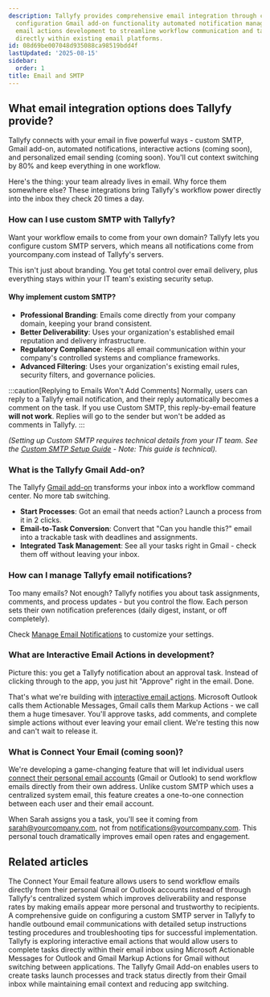 ```yaml
---
description: Tallyfy provides comprehensive email integration through custom SMTP
  configuration Gmail add-on functionality automated notification management and interactive
  email actions development to streamline workflow communication and task management
  directly within existing email platforms.
id: 08d69be007048d935088ca98519bdd4f
lastUpdated: '2025-08-15'
sidebar:
  order: 1
title: Email and SMTP
---
```


## What email integration options does Tallyfy provide?

Tallyfy connects with your email in five powerful ways - custom SMTP, Gmail add-on, automated notifications, interactive actions (coming soon), and personalized email sending (coming soon). You'll cut context switching by 80% and keep everything in one workflow.

Here's the thing: your team already lives in email. Why force them somewhere else? These integrations bring Tallyfy's workflow power directly into the inbox they check 20 times a day.

### How can I use custom SMTP with Tallyfy?

Want your workflow emails to come from your own domain? Tallyfy lets you configure custom SMTP servers, which means all notifications come from yourcompany.com instead of Tallyfy's servers.

This isn't just about branding. You get total control over email delivery, plus everything stays within your IT team's existing security setup.

#### Why implement custom SMTP?
- **Professional Branding**: Emails come directly from your company domain, keeping your brand consistent.
- **Better Deliverability**: Uses your organization's established email reputation and delivery infrastructure.
- **Regulatory Compliance**: Keeps all email communication within your company's controlled systems and compliance frameworks.
- **Advanced Filtering**: Uses your organization's existing email rules, security filters, and governance policies.

:::caution[Replying to Emails Won't Add Comments]
Normally, users can reply to a Tallyfy email notification, and their reply automatically becomes a comment on the task. If you use Custom SMTP, this reply-by-email feature **will not work**. Replies will go to the sender but won't be added as comments in Tallyfy.
:::

*(Setting up Custom SMTP requires technical details from your IT team. See the [Custom SMTP Setup Guide](/products/pro/integrations/email/how-to-set-up-custom-smtp-in-tallyfy/) - Note: This guide is technical).* 

### What is the Tallyfy Gmail Add-on?

The Tallyfy [Gmail add-on](/products/pro/integrations/email/how-can-i-manage-my-tasks-with-tallyfys-gmail-add-on/) transforms your inbox into a workflow command center. No more tab switching.

- **Start Processes**: Got an email that needs action? Launch a process from it in 2 clicks.
- **Email-to-Task Conversion**: Convert that "Can you handle this?" email into a trackable task with deadlines and assignments.
- **Integrated Task Management**: See all your tasks right in Gmail - check them off without leaving your inbox.

### How can I manage Tallyfy email notifications?

Too many emails? Not enough? Tallyfy notifies you about task assignments, comments, and process updates - but you control the flow. Each person sets their own notification preferences (daily digest, instant, or off completely).

Check [Manage Email Notifications](/products/pro/settings/personal-settings/how-can-i-manage-email-notifications-in-tallyfy/) to customize your settings.

### What are Interactive Email Actions in development?

Picture this: you get a Tallyfy notification about an approval task. Instead of clicking through to the app, you just hit "Approve" right in the email. Done.

That's what we're building with [interactive email actions](/products/pro/integrations/interactive-email-actions/). Microsoft Outlook calls them Actionable Messages, Gmail calls them Markup Actions - we call them a huge timesaver. You'll approve tasks, add comments, and complete simple actions without ever leaving your email client. We're testing this now and can't wait to release it.

### What is Connect Your Email (coming soon)?

We're developing a game-changing feature that will let individual users [connect their personal email accounts](/products/pro/integrations/email/connect-your-email/) (Gmail or Outlook) to send workflow emails directly from their own address. Unlike custom SMTP which uses a centralized system email, this feature creates a one-to-one connection between each user and their email account.

When Sarah assigns you a task, you'll see it coming from sarah@yourcompany.com, not from notifications@yourcompany.com. This personal touch dramatically improves email open rates and engagement.


<PageTree />


## Related articles
<CardGrid>
<LinkTitleCard header="<b>Email > Connect your email</b>" href="/products/pro/integrations/email/connect-your-email/" > The Connect Your Email feature allows users to send workflow emails directly from their personal Gmail or Outlook accounts instead of through Tallyfy's centralized system which improves deliverability and response rates by making emails appear more personal and trustworthy to recipients. </LinkTitleCard>
<LinkTitleCard header="<b>Email > Set up custom SMTP sending</b>" href="/products/pro/integrations/email/how-to-set-up-custom-smtp-in-tallyfy/" > A comprehensive guide on configuring a custom SMTP server in Tallyfy to handle outbound email communications with detailed setup instructions testing procedures and troubleshooting tips for successful implementation. </LinkTitleCard>
<LinkTitleCard header="<b>Integrations > Actions within emails</b>" href="/products/pro/integrations/interactive-email-actions/" > Tallyfy is exploring interactive email actions that would allow users to complete tasks directly within their email inbox using Microsoft Actionable Messages for Outlook and Gmail Markup Actions for Gmail without switching between applications. </LinkTitleCard>
<LinkTitleCard header="<b>Email > Gmail add-on</b>" href="/products/pro/integrations/email/how-can-i-manage-my-tasks-with-tallyfys-gmail-add-on/" > The Tallyfy Gmail Add-on enables users to create tasks launch processes and track status directly from their Gmail inbox while maintaining email context and reducing app switching. </LinkTitleCard>
</CardGrid>